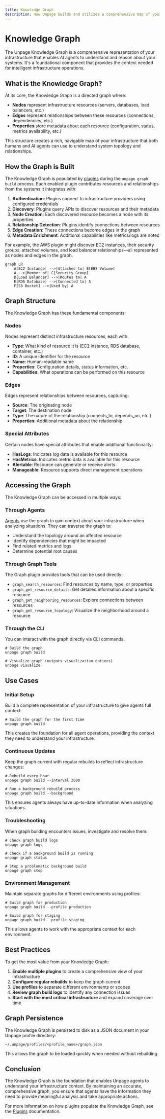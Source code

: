```yaml
---
title: Knowledge Graph
description: How Unpage builds and utilizes a comprehensive map of your infrastructure
---
```


# Knowledge Graph

The Unpage Knowledge Graph is a comprehensive representation of your infrastructure that enables AI agents to understand and reason about your systems. It's a foundational component that provides the context needed for intelligent infrastructure operations.

## What is the Knowledge Graph?

At its core, the Knowledge Graph is a directed graph where:

- **Nodes** represent infrastructure resources (servers, databases, load balancers, etc.)
- **Edges** represent relationships between these resources (connections, dependencies, etc.)
- **Properties** store metadata about each resource (configuration, status, metrics availability, etc.)

This structure creates a rich, navigable map of your infrastructure that both humans and AI agents can use to understand system topology and relationships.

## How the Graph is Built

The Knowledge Graph is populated by [plugins](/concepts/plugins) during the `unpage graph build` process. Each enabled plugin contributes resources and relationships from the systems it integrates with:

1. **Authentication**: Plugins connect to infrastructure providers using configured credentials
2. **Discovery**: Plugins query APIs to discover resources and their metadata
3. **Node Creation**: Each discovered resource becomes a node with its properties
4. **Relationship Detection**: Plugins identify connections between resources
5. **Edge Creation**: These connections become edges in the graph
6. **Metadata Enrichment**: Additional capabilities like metrics/logs are noted

For example, the AWS plugin might discover EC2 instances, their security groups, attached volumes, and load balancer relationships—all represented as nodes and edges in the graph.

```mermaid
graph LR
    A[EC2 Instance] -->|Attached to| B[EBS Volume]
    A -->|Member of| C[Security Group]
    D[Load Balancer] -->|Routes to| A
    E[RDS Database] -->|Connected to| A
    F[S3 Bucket] -->|Used by| A
```

## Graph Structure

The Knowledge Graph has these fundamental components:

### Nodes

Nodes represent distinct infrastructure resources, each with:

- **Type**: What kind of resource it is (EC2 instance, RDS database, container, etc.)
- **ID**: A unique identifier for the resource
- **Name**: Human-readable name
- **Properties**: Configuration details, status information, etc.
- **Capabilities**: What operations can be performed on this resource

### Edges

Edges represent relationships between resources, capturing:

- **Source**: The originating node
- **Target**: The destination node
- **Type**: The nature of the relationship (connects_to, depends_on, etc.)
- **Properties**: Additional metadata about the relationship

### Special Attributes

Certain nodes have special attributes that enable additional functionality:

- **HasLogs**: Indicates log data is available for this resource
- **HasMetrics**: Indicates metric data is available for this resource
- **Alertable**: Resource can generate or receive alerts
- **Manageable**: Resource supports direct management operations

## Accessing the Graph

The Knowledge Graph can be accessed in multiple ways:

### Through Agents

[Agents](/concepts/agents) use the graph to gain context about your infrastructure when analyzing situations. They can traverse the graph to:

- Understand the topology around an affected resource
- Identify dependencies that might be impacted
- Find related metrics and logs
- Determine potential root causes

### Through Graph Tools

The Graph plugin provides tools that can be used directly:

- `graph_search_resources`: Find resources by name, type, or properties
- `graph_get_resource_details`: Get detailed information about a specific resource
- `graph_get_neighboring_resources`: Explore connections between resources
- `graph_get_resource_topology`: Visualize the neighborhood around a resource

### Through the CLI

You can interact with the graph directly via CLI commands:

```shell
# Build the graph
unpage graph build

# Visualize graph (outputs visualization options)
unpage visualize
```

## Use Cases

### Initial Setup

Build a complete representation of your infrastructure to give agents full context:

```shell
# Build the graph for the first time
unpage graph build
```

This creates the foundation for all agent operations, providing the context they need to understand your infrastructure.

### Continuous Updates

Keep the graph current with regular rebuilds to reflect infrastructure changes:

```shell
# Rebuild every hour
unpage graph build --interval 3600

# Run a background rebuild process
unpage graph build --background
```

This ensures agents always have up-to-date information when analyzing situations.

### Troubleshooting

When graph building encounters issues, investigate and resolve them:

```shell
# Check graph build logs
unpage graph logs

# Check if a background build is running
unpage graph status

# Stop a problematic background build
unpage graph stop
```

### Environment Management

Maintain separate graphs for different environments using profiles:

```shell
# Build graph for production
unpage graph build --profile production

# Build graph for staging
unpage graph build --profile staging
```

This allows agents to work with the appropriate context for each environment.

## Best Practices

To get the most value from your Knowledge Graph:

1. **Enable multiple plugins** to create a comprehensive view of your infrastructure
2. **Configure regular rebuilds** to keep the graph current
3. **Use profiles** to separate different environments or scopes
4. **Review graph build logs** to identify any connection issues
5. **Start with the most critical infrastructure** and expand coverage over time

## Graph Persistence

The Knowledge Graph is persisted to disk as a JSON document in your Unpage profile directory:

```
~/.unpage/profiles/<profile_name>/graph.json
```

This allows the graph to be loaded quickly when needed without rebuilding.

## Conclusion

The Knowledge Graph is the foundation that enables Unpage agents to understand your infrastructure context. By maintaining an accurate, comprehensive graph, you ensure that agents have the information they need to provide meaningful analysis and take appropriate actions.

For more information on how plugins populate the Knowledge Graph, see the [Plugins](/concepts/plugins) documentation.
